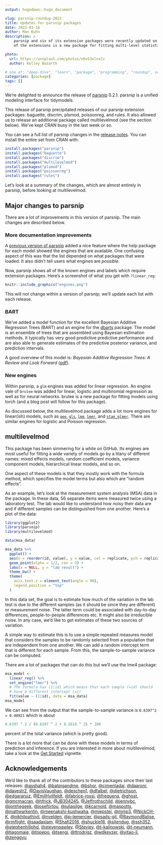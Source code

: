 ```yaml
---
output: hugodown::hugo_document

slug: parsnip-roundup-2022
title: Updates for parsnip packages
date: 2022-03-16
author: Max Kuhn
description: >
    parsnip and six of its extension packages were recently updated on CRAN. One
    of the extensions is a new package for fitting multi-level statistical models. 

photo:
  url: https://unsplash.com/photos/n6vS3xlnsCc
  author: Kelley Bozarth

# one of: "deep-dive", "learn", "package", "programming", "roundup", or "other"
categories: [package] 
tags: []
---
```


<!--
TODO:
* [ ] Look over / edit the post's title in the yaml
* [ ] Edit (or delete) the description; note this appears in the Twitter card
* [ ] Pick category and tags (see existing with `hugodown::tidy_show_meta()`)
* [ ] Find photo & update yaml metadata
* [ ] Create `thumbnail-sq.jpg`; height and width should be equal
* [ ] Create `thumbnail-wd.jpg`; width should be >5x height
* [ ] `hugodown::use_tidy_thumbnails()`
* [ ] Add intro sentence, e.g. the standard tagline for the package
* [ ] `usethis::use_tidy_thanks()`
-->

We're delighted to announce the release of [parsnip](https://parsnip.tidymodels.org/) 0.2.1. parsnip is a unified modeling interface for tidymodels. 

This release of parsnip precipitated releases of our parsnip extension packages: baguette, discrim, plsmod, poissonreg, and rules. It also allowed us to release an additional package called multilevelmod (see the section below). We've kept CRAN busy in the last week or so. 

You can see a full list of parsnip changes in the [release notes](https://parsnip.tidymodels.org/news/index.html#parsnip-020). 
You can install the entire set from CRAN with:

```r
install.packages("parsnip")
install.packages("baguette")
install.packages("discrim")
install.packages("multilevelmod")
install.packages("plsmod")
install.packages("poissonreg")
install.packages("rules")
```

Let's look at a summary of the changes, which are almost entirely in parsnip, before looking at multilevelmod.


## Major changes to parsnip

There are a lot of improvements in this version of parsnip. The main changes are described below.

### More documentation improvements

A [previous version of parsnip](https://www.tidyverse.org/blog/2021/07/tidymodels-july-2021/#better-model-documentation) added a nice feature where the help package for each model showed the engines that are available. One confusing aspect of this was that the list depended on what packages that were loaded. It also didn't tell users what engines are _possible_.

Now, parsnip shows all of the known engines and labels which require extension packages. Here's a screenshot of what you get with `?linear_reg`: 

```r
knitr::include_graphics("engines.png")
```

This will not change within a version of parsnip; we'll update each list with each release. 

### BART

We've added a model function for the excellent Bayesian Additive Regression Trees (BART) and an engine for the [dbarts](https://github.com/vdorie/dbarts) package. The model is an ensemble of trees that are assembled using Bayesian estimation methods. It typically has very good predictive predictive performance and are also able to generate estimates of the predictive posterior variance, and prediction intervals. 

A good overview of this model is: _Bayesian Additive Regression Trees: A Review and Look Forward_ ([pdf](https://par.nsf.gov/servlets/purl/10181031)). 

### New engines

Within parsnip, a `glm` engines was added for linear regression. An engine vale of `brulee` was added for linear, logistic and multinomial regression as well as for neural networks. brulee is a new package for fitting models using torch (and a blog post will follow for this package). 

As discussed below, the multilevelmod package adds a lot more engines for linear(ish) models, such as [`gee`](https://parsnip.tidymodels.org/reference/details_linear_reg_gee.html), [`gls`](https://parsnip.tidymodels.org/reference/details_linear_reg_gls.html), [`lme`](https://parsnip.tidymodels.org/reference/details_linear_reg_lme.html), [`lmer`](https://parsnip.tidymodels.org/reference/details_linear_reg_lmer.html), and [`stan_glmer`](https://parsnip.tidymodels.org/reference/details_linear_reg_stan_glmer.html). There are similar engines for logistic and Poisson regression. 


## multilevelmod

This package has been simmering for a while on GitHub. Its engines are most useful for fitting a wide variety of models go by a litany of different names: mixed effects models, random coefficient models, variance component models, hierarchical linear models, and so on. 

One aspect of these models is that they mostly work with the formula method, which specifies the model terms but also which are "random effects". 

As an example, let's look at the measurement system analysis (MSA) data in the package. In these data, 56 separate items were measured twice using a laboratory test. The lab would like to understand how noisy their data are and if different samples can be distinguished from one another. Here's a plot of the data:  

```r
library(ggplot2)
library(parsnip)
library(multilevelmod)

data(msa_data)

msa_data %>% 
  ggplot() + 
  aes(x = reorder(id, value), y = value, col = replicate, pch = replicate) + 
  geom_point(alpha = 1/2, cex = 3) + 
  labs(x = NULL, y = "lab result") +
  theme_bw() + 
  theme(
    axis.text.x = element_text(angle = 90), 
    legend.position = "top"
  )
```


In this data set, the goal is to estimate how much of the variation in the lab test is due to the different samples (as it should be since they are different) or measurement noise. The latter term could be associated with day-to-day differences, people-to-people differences etc. It might also be irreducible noise. In any case, we'd like to get estimates of these two sources of variation. 

A simple way to estimate this is to use a simple repeated measures model that considers the samples to be randomly selected from a population that are independent from one another. We can add a random intercept term that is different for each sample. From this, the sample-to-sample variance can be computed.

There are a lot of packages that can do this but we'll use the lme4 package:

```r
msa_model <- 
  linear_reg() %>% 
  set_engine("lmer") %>% 
  # The formula has (1|id) which means that each sample (=id) should
  # have a different intercept (=1)
  fit(value ~ (1|id), data = msa_data)
msa_model
```

We can see from the output that the sample-to-sample variance is `0.6397^2 = 0.40921` which is about

```r
0.6397 ^ 2 / (0.6397 ^ 2 + 0.2618 ^ 2) * 100
```

percent of the total variance (which is pretty good). 

There is a lot more that can be done with these models in terms of prediction and inference. If you are interested in more about multilevelmod, take a look at the [Get Started](https://multilevelmod.tidymodels.org/articles/multilevelmod.html) vignette. 

## Acknowledgements

We'd like to thank all of the contributors to these packages since their last releases: [&#x0040;asshah4](https://github.com/asshah4), [&#x0040;batpigandme](https://github.com/batpigandme), [&#x0040;bshor](https://github.com/bshor), [&#x0040;cimentadaj](https://github.com/cimentadaj), [&#x0040;daaronr](https://github.com/daaronr), [&#x0040;davestr2](https://github.com/davestr2), [&#x0040;DavisVaughan](https://github.com/DavisVaughan), [&#x0040;deschen1](https://github.com/deschen1), [&#x0040;dfalbel](https://github.com/dfalbel), [&#x0040;dietrichson](https://github.com/dietrichson), [&#x0040;edgararuiz](https://github.com/edgararuiz), [&#x0040;EmilHvitfeldt](https://github.com/EmilHvitfeldt), [&#x0040;fabrice-rossi](https://github.com/fabrice-rossi), [&#x0040;frequena](https://github.com/frequena), [&#x0040;ghost](https://github.com/ghost), [&#x0040;gmcmacran](https://github.com/gmcmacran), [&#x0040;hfrick](https://github.com/hfrick), [&#x0040;JB304245](https://github.com/JB304245), [&#x0040;Jeffrothschild](https://github.com/Jeffrothschild), [&#x0040;jennybc](https://github.com/jennybc), [&#x0040;jonthegeek](https://github.com/jonthegeek), [&#x0040;josefortou](https://github.com/josefortou), [&#x0040;juliasilge](https://github.com/juliasilge), [&#x0040;kcarnold](https://github.com/kcarnold), [&#x0040;maspotts](https://github.com/maspotts), [&#x0040;mattwarkentin](https://github.com/mattwarkentin), [&#x0040;meenakshi-kushwaha](https://github.com/meenakshi-kushwaha), [&#x0040;miepstei](https://github.com/miepstei), [&#x0040;mmp3](https://github.com/mmp3), [&#x0040;NickCH-K](https://github.com/NickCH-K), [&#x0040;nikhilpathiyil](https://github.com/nikhilpathiyil), [&#x0040;nvelden](https://github.com/nvelden), [&#x0040;p-lemercier](https://github.com/p-lemercier), [&#x0040;psads-git](https://github.com/psads-git), [&#x0040;RaymondBalise](https://github.com/RaymondBalise), [&#x0040;rmflight](https://github.com/rmflight), [&#x0040;saadaslam](https://github.com/saadaslam), [&#x0040;Shafi2016](https://github.com/Shafi2016), [&#x0040;shuckle16](https://github.com/shuckle16), [&#x0040;sitendug](https://github.com/sitendug), [&#x0040;ssh352](https://github.com/ssh352), [&#x0040;stephenhillphd](https://github.com/stephenhillphd), [&#x0040;stevenpawley](https://github.com/stevenpawley), [&#x0040;Steviey](https://github.com/Steviey), [&#x0040;t-kalinowski](https://github.com/t-kalinowski), [&#x0040;t-neumann](https://github.com/t-neumann), [&#x0040;tiagomaie](https://github.com/tiagomaie), [&#x0040;topepo](https://github.com/topepo), [&#x0040;tsengj](https://github.com/tsengj), [&#x0040;ttrodrigz](https://github.com/ttrodrigz), [&#x0040;wdkeyzer](https://github.com/wdkeyzer), [&#x0040;yitao-li](https://github.com/yitao-li), [&#x0040;zenggyu](https://github.com/zenggyu)
